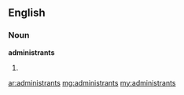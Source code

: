 ==English==
===Noun===
'''administrants'''
# {{plural of|[[administrant]]}}

[[ar:administrants]]
[[mg:administrants]]
[[my:administrants]]